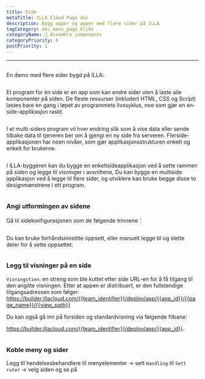 ```yaml
---
title: Side
metaTitle: ILLA Cloud Page doc
description: Bygg apper og apper med flere sider på ILLA
tagCategory: doc_menu_page_klikk
categoryName: 🧬 Assemble components
categoryPriority: 6
postPriority: 1
---
```


* * *

## <Heading hidden>Side</Heading>

En demo med flere sider bygd på ILLA: 

<img src='https://cdn.illacloud.com/official-website/img/docs/assemble/page1.gif' alt="" />

Et program for én side er en app som kan endre sider uten å laste alle komponenter på siden. De fleste ressurser (inkludert HTML, CSS og Script) lastes bare en gang i løpet av programmets livssyklus, noe som gjør en en-side-applikasjon raskt.

<img src='https://cdn.illacloud.com/official-website/img/docs/assemble/page2.png' alt="" />

I et multi-siders program vil hver endring slik som å vise data eller sende tilbake data til tjeneren ber om å gjengi en ny side fra serveren. Flerside-applikasjonen har noen nivåer, som gjør applikasjonsstrukturen enkelt og enkelt for brukerne.

<img src='https://cdn.illacloud.com/official-website/img/docs/assemble/page3.png' alt="" />

I ILLA-byggeren kan du bygge en enkeltsideapplikasjon ved å sette rammen på siden og legge til visninger i avsnittene, Du kan bygge en multiside applikasjon ved å legge til flere sider, og utviklere kan bruke begge disse to designmønstrene i ett program.

<img src='https://cdn.illacloud.com/official-website/img/docs/assemble/page4.png' alt="" />

### Angi utformingen av sidene

Gå til sidekonfigurasjonen som de følgende trinnene：

<img src='https://cdn.illacloud.com/official-website/img/docs/assemble/page5.png' alt="" />

Du kan bruke forhåndsinnstilte oppsett, eller manuelt legge til og slette deler for å sette oppsettet. 

<img src='https://cdn.illacloud.com/official-website/img/docs/assemble/page6.gif' alt="" />

### Legg til visninger på en side

`Visningstien`: en streng som ble kuttet etter side URL-en for å få tilgang til den angitte visningen. Etter at appen er distribuert, er den fullstendige tilgangsadressen som følger: https://builder.illacloud.com/{{team_identifier}}/deploy/app/{{app_id}}/{{page_name}}/{{view_path}}

Du kan også gå inn på forsiden og standardvisning via følgende filbane:

https://builder.illacloud.com/{{team_identifier}}/deploy/app/{{app_id}}. 

<img src='https://cdn.illacloud.com/official-website/img/docs/assemble/page7.png' alt="" />

### Koble meny og sider

Legg til hendelsesbehandlere til menyelementer → sett `Handling` til `Sett ruter` → velg siden og se på

<img src='https://cdn.illacloud.com/official-website/img/docs/assemble/page8.gif' alt="" />
